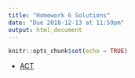 ```yaml
---
title: "Homework 6 Solutions"
date: "Due 2018-12-13 at 11:59pm"
output: html_document
---
```


```r
knitr::opts_chunk$set(echo = TRUE)
```

+ [ACT](hw6_act_sol.R)
